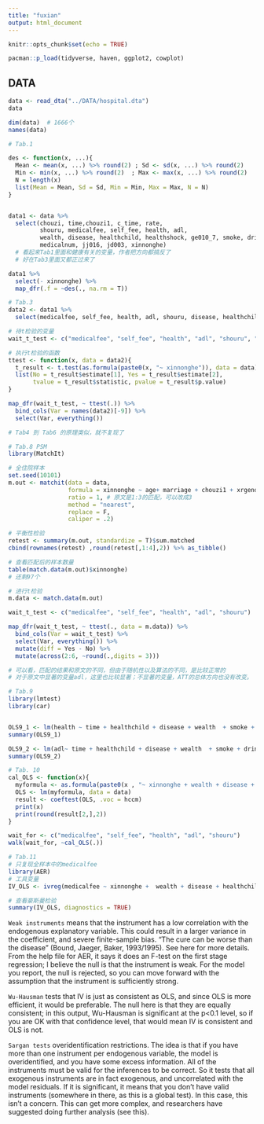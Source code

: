 ```yaml
---
title: "fuxian"
output: html_document
---
```


```r
knitr::opts_chunk$set(echo = TRUE)
```


```r
pacman::p_load(tidyverse, haven, ggplot2, cowplot)
```


## DATA

```r
data <- read_dta("../DATA/hospital.dta")
data  
```

```r
dim(data)  # 1666个
names(data)
```

```r
# Tab.1

des <- function(x, ...){
  Mean <- mean(x, ...) %>% round(2) ; Sd <- sd(x, ...) %>% round(2)
  Min <- min(x, ...) %>% round(2)  ; Max <- max(x, ...) %>% round(2)
  N = length(x)
  list(Mean = Mean, Sd = Sd, Min = Min, Max = Max, N = N)
}


data1 <- data %>%
  select(chouzi, time,chouzi1, c_time, rate, 
         shouru, medicalfee, self_fee, health, adl,
         wealth, disease, healthchild, healthshock, ge010_7, smoke, drink, kids, older, age, edu, marriage, xrgender,
         medicalnum, jj016, jd003, xinnonghe)
  # 看起来Tab1里面和健康有关的变量，作者把方向都搞反了
  # 好在Tab3里面又都正过来了

data1 %>% 
  select(- xinnonghe) %>%
  map_dfr(.f = ~des(., na.rm = T))

```

```r
# Tab.3
data2 <- data1 %>%
  select(medicalfee, self_fee, health, adl, shouru, disease, healthchild, wealth, xinnonghe)

# 待t检验的变量
wait_t_test <- c("medicalfee", "self_fee", "health", "adl", "shouru", "disease", "healthchild", "wealth")

# 执行t检验的函数
ttest <- function(x, data = data2){
  t_result <- t.test(as.formula(paste0(x, "~ xinnonghe")), data = data)
  list(No = t_result$estimate[1], Yes = t_result$estimate[2],
       tvalue = t_result$statistic, pvalue = t_result$p.value)
}

map_dfr(wait_t_test, ~ ttest(.)) %>%
  bind_cols(Var = names(data2)[-9]) %>%
  select(Var, everything())

# Tab4 到 Tab6 的原理类似，就不复现了
```


```r
# Tab.8 PSM
library(MatchIt)

# 全住院样本
set.seed(10101)
m.out <- matchit(data = data,
                 formula = xinnonghe ~ age+ marriage + chouzi1 + xrgender + factor(edu) + wealth + kids + older + disease + renshu + medicalnum + c_time + rate + factor(areatype) + factor(prov) + factor(year),
                 ratio = 1, # 原文是1:3的匹配，可以改成3
                 method = "nearest",
                 replace = F,
                 caliper = .2)
```

```r
# 平衡性检验
retest <- summary(m.out, standardize = T)$sum.matched 
cbind(rownames(retest) ,round(retest[,1:4],2)) %>% as_tibble()
```

```r
# 查看匹配后的样本数量
table(match.data(m.out)$xinnonghe)
# 还剩97个
```

```r
# 进行t检验
m.data <- match.data(m.out)

wait_t_test <- c("medicalfee", "self_fee", "health", "adl", "shouru")

map_dfr(wait_t_test, ~ ttest(., data = m.data)) %>%
  bind_cols(Var = wait_t_test) %>%
  select(Var, everything()) %>%
  mutate(diff = Yes - No) %>%
  mutate(across(2:6, ~round(.,digits = 3)))

# 可以看，匹配的结果和原文的不同，但由于随机性以及算法的不同，是比较正常的
# 对于原文中显著的变量adl，这里也比较显著；不显著的变量，ATT的总体方向也没有改变。
```

```r
# Tab.9
library(lmtest)
library(car)


OLS9_1 <- lm(health ~ time + healthchild + disease + wealth  + smoke + drink + medicalnum + marriage + age + kids + older + renshu + xrgender + jj016 +  jd003 +  factor(edu) + factor(areatype) + factor(prov) + factor(year), data = data)
summary(OLS9_1)

OLS9_2 <- lm(adl~ time + healthchild + disease + wealth  + smoke + drink + medicalnum + marriage + age + kids + older + renshu + xrgender + jj016 +  jd003 +  factor(edu) + factor(areatype) + factor(prov) + factor(year), data = data)
summary(OLS9_2)
```


```r
# Tab. 10
cal_OLS <- function(x){
  myformula <- as.formula(paste0(x , "~ xinnonghe + wealth + disease + healthchild + healthshock + smoke + drink + ge010_7 + renshu + marriage + age + kids + older + xrgender + medicalnum + jj016 + jd003 + factor(edu) + factor(prov) + factor(areatype) + factor(year)"))
  OLS <- lm(myformula, data = data)
  result <- coeftest(OLS, .voc = hccm)
  print(x)
  print(round(result[2,],2))
}

wait_for <- c("medicalfee", "self_fee", "health", "adl", "shouru")
walk(wait_for, ~cal_OLS(.))
```

```r
# Tab.11
# 只复现全样本中的medicalfee
library(AER)
# 工具变量
IV_OLS <- ivreg(medicalfee ~ xinnonghe +  wealth + disease + healthchild + healthshock + smoke + drink + ge010_7 + renshu + marriage + age + kids + older + xrgender + medicalnum + jj016 + jd003 + factor(edu) + factor(prov) + factor(areatype) + factor(year) | c_time + chouzi1 + rate +wealth + disease + healthchild + healthshock + smoke + drink + ge010_7 + renshu + marriage + age + kids + older + xrgender + medicalnum + jj016 + jd003 + factor(edu) + factor(prov) + factor(areatype) + factor(year), data = data)

# 查看豪斯曼检验
summary(IV_OLS, diagnostics = TRUE)
```
`Weak instruments` means that the instrument has a low correlation with the endogenous explanatory variable. This could result in a larger variance in the coefficient, and severe finite-sample bias. "The cure can be worse than the disease" (Bound, Jaeger, Baker, 1993/1995). See here for more details. From the help file for AER, it says it does an F-test on the first stage regression; I believe the null is that the instrument is weak. For the model you report, the null is rejected, so you can move forward with the assumption that the instrument is sufficiently strong.

`Wu-Hausman` tests that IV is just as consistent as OLS, and since OLS is more efficient, it would be preferable. The null here is that they are equally consistent; in this output, Wu-Hausman is significant at the p<0.1 level, so if you are OK with that confidence level, that would mean IV is consistent and OLS is not.

`Sargan tests` overidentification restrictions. The idea is that if you have more than one instrument per endogenous variable, the model is overidentified, and you have some excess information. All of the instruments must be valid for the inferences to be correct. So it tests that all exogenous instruments are in fact exogenous, and uncorrelated with the model residuals. If it is significant, it means that you don't have valid instruments (somewhere in there, as this is a global test). In this case, this isn't a concern. This can get more complex, and researchers have suggested doing further analysis (see this).




